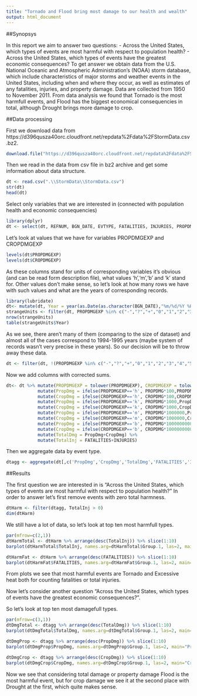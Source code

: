 ```yaml
---
title: "Tornado and Flood bring most damage to our health and wealth"
output: html_document
---
```


##Synopsys

In this report we aim to answer two questions:
- Across the United States, which types of events are most harmful with respect to population health?
- Across the United States, which types of events have the greatest economic consequences?
To get answer we obtain data from the U.S. National Oceanic and Atmospheric Administration's (NOAA) storm database, which include characteristics of major storms and weather events in the United States, including when and where they occur, as well as estimates of any fatalities, injuries, and property damage. Data are collected from  1950 to November 2011. 
From data analysis we found that Tornado is the most harmfull events, and Flood has the biggest economical consequencies in total, although Drought brings more damage to crop.

##Data processing

First we download data from https://d396qusza40orc.cloudfront.net/repdata%2Fdata%2FStormData.csv.bz2.

```r
download.file("https://d396qusza40orc.cloudfront.net/repdata%2Fdata%2FStormData.csv.bz2", destfile="StormData.bz2", method="curl")
```

Then we read in the data from csv file in bz2 archive and get some information about data structure.

```r
dt <- read.csv(".\\StormData\\StormData.csv")
str(dt)
head(dt)
```
Select only variables that we are interested in (connected with population health and economic consequencies)

```r
library(dplyr)
dt <- select(dt, REFNUM, BGN_DATE, EVTYPE, FATALITIES, INJURIES, PROPDMG, PROPDMGEXP, CROPDMG, CROPDMGEXP)
```

Let's look at values that we have for variables PROPDMGEXP and CROPDMGEXP

```r
levels(dt$PROPDMGEXP)
levels(dt$CROPDMGEXP)
```

As these columns stand for units of corresponding variables it's obvious (and can be read form description file), what values 'h','m','b' and 'k' stand for. Other values don't make sense, so let's look at how many rows we have with such values and what are the years of corresponding records.

```r
library(lubridate)
dt<- mutate(dt, Year = year(as.Date(as.character(BGN_DATE),"%m/%d/%Y %H:%M:%S")))
strangeUnits <- filter(dt, PROPDMGEXP %in% c("-","?","+","0","1","2","3","4","5","6","7","8") | CROPDMGEXP %in% c("?","0","2"))
nrow(strangeUnits)
table(strangeUnits$Year)
```

As we see, there aren't many of them (comparing to the size of dataset) and almost all of the cases correspond to 1994-1995 years (maybe system of records wasn't very precise in these years). So our decision will be to throw away these data.

```r
dt <- filter(dt, !(PROPDMGEXP %in% c("-","?","+","0","1","2","3","4","5","6","7","8") | CROPDMGEXP %in% c("?","0","2")))
```

Now we add columns with corrected sums.

```r

dt<- dt %>% mutate(PROPDMGEXP = tolower(PROPDMGEXP), CROPDMGEXP = tolower(CROPDMGEXP)) %>%
            mutate(PropDmg = ifelse(PROPDMGEXP=='h', PROPDMG*100,PROPDMG)) %>%
            mutate(CropDmg = ifelse(CROPDMGEXP=='h', CROPDMG*100,CROPDMG)) %>%
            mutate(PropDmg = ifelse(PROPDMGEXP=='k', PROPDMG*1000,PropDmg)) %>%
            mutate(CropDmg = ifelse(CROPDMGEXP=='k', CROPDMG*1000,CropDmg)) %>%
            mutate(PropDmg = ifelse(PROPDMGEXP=='m', PROPDMG*1000000,PropDmg)) %>%
            mutate(CropDmg = ifelse(CROPDMGEXP=='m', CROPDMG*1000000,CropDmg)) %>%
            mutate(PropDmg = ifelse(PROPDMGEXP=='b', PROPDMG*1000000000,PropDmg)) %>%
            mutate(CropDmg = ifelse(CROPDMGEXP=='b', CROPDMG*1000000000,CropDmg)) %>%
            mutate(TotalDmg = PropDmg+CropDmg) %>%
            mutate(TotalInj = FATALITIES+INJURIES)

```
Then we aggregate data by event type.

```r
dtagg <- aggregate(dt[,c('PropDmg','CropDmg','TotalDmg','FATALITIES','INJURIES','TotalInj')], by=list(dt$EVTYPE), FUN=sum)

```

##Results

The first question we are interested in is "Across the United States, which types of events are most harmful with respect to population health?" In order to answer let's first remove events with zero total harmness.

```r

dtHarm <- filter(dtagg, TotalInj > 0)
dim(dtHarm)
```

We still have a lot of data, so let's look at top ten most harmfull types.

```r
par(mfrow=c(2,1))
dtHarmTotal <- dtHarm %>% arrange(desc(TotalInj)) %>% slice(1:10)
barplot(dtHarmTotal$TotalInj, names.arg=dtHarmTotal$Group.1, las=2, main="Total number of injuries and fatalities")

dtHarmFat <- dtHarm %>% arrange(desc(FATALITIES)) %>% slice(1:10)
barplot(dtHarmFat$FATALITIES, names.arg=dtHarmFat$Group.1, las=2, main="Number of fatalities")
```

From plots we see that most harmful events are Tornado and Excessive heat both for counting fatalities or total injuries.

Now let's consider another question "Across the United States, which types of events have the greatest economic consequences?". 

So let's look at top ten most damagefull types.

```r
par(mfrow=c(3,1))
dtDmgTotal <- dtagg %>% arrange(desc(TotalDmg)) %>% slice(1:10)
barplot(dtDmgTotal$TotalDmg, names.arg=dtDmgTotal$Group.1, las=2, main="Total damage")

dtDmgProp <- dtagg %>% arrange(desc(PropDmg)) %>% slice(1:10)
barplot(dtDmgProp$PropDmg, names.arg=dtDmgProp$Group.1, las=2, main="Propperty damage")

dtDmgCrop <- dtagg %>% arrange(desc(CropDmg)) %>% slice(1:10)
barplot(dtDmgCrop$CropDmg, names.arg=dtDmgCrop$Group.1, las=2, main="Crop damage")
```

Now we see that considering total damage or property damage Flood is the most harmful event, but for crop damage we see it at the second place with Drought at the first, which quite makes sense.